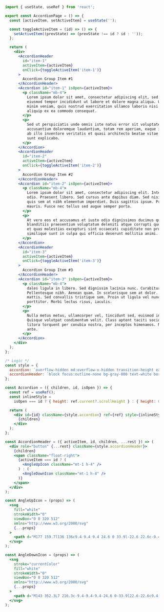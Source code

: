 ```jsx
import { useState, useRef } from 'react';

export const AccordionPage = () => {
  const [activeItem, setActiveItem] = useState('');

  const toggleActiveItem = (id) => () => {
    setActiveItem((prevState) => (prevState !== id ? id : ''));
  };

  return (
    <div>
      <AccordionHeader
        id="item-1"
        activeItem={activeItem}
        onClick={toggleActiveItem('item-1')}
      >
        Accordion Group Item #1
      </AccordionHeader>
      <Accordion id="item-1" isOpen={activeItem}>
        <p className="mb-4">
          Lorem ipsum dolor sit amet, consectetur adipiscing elit, sed do
          eiusmod tempor incididunt ut labore et dolore magna aliqua. Ut enim ad
          minim veniam, quis nostrud exercitation ullamco laboris nisi ut
          aliquip ex ea commodo consequat.
        </p>
        <p>
          Sed ut perspiciatis unde omnis iste natus error sit voluptatem
          accusantium doloremque laudantium, totam rem aperiam, eaque ipsa quae
          ab illo inventore veritatis et quasi architecto beatae vitae dicta
          sunt explicabo.
        </p>
      </Accordion>
      <AccordionHeader
        id="item-2"
        activeItem={activeItem}
        onClick={toggleActiveItem('item-2')}
      >
        Accordion Group Item #2
      </AccordionHeader>
      <Accordion id="item-2" isOpen={activeItem}>
        <p className="mb-4">
          Lorem ipsum dolor sit amet, consectetur adipiscing elit. Integer nec
          odio. Praesent libero. Sed cursus ante dapibus diam. Sed nisi. Nulla
          quis sem at nibh elementum imperdiet. Duis sagittis ipsum. Praesent
          mauris. Fusce nec tellus sed augue semper porta.
        </p>
        <p>
          At vero eos et accusamus et iusto odio dignissimos ducimus qui
          blanditiis praesentium voluptatum deleniti atque corrupti quos dolores
          et quas molestias excepturi sint occaecati cupiditate non provident,
          similique sunt in culpa qui officia deserunt mollitia animi.
        </p>
      </Accordion>
      <AccordionHeader
        id="item-3"
        activeItem={activeItem}
        onClick={toggleActiveItem('item-3')}
      >
        Accordion Group Item #3
      </AccordionHeader>
      <Accordion id="item-3" isOpen={activeItem}>
        <p className="mb-4">
          dales ligula in libero. Sed dignissim lacinia nunc. Curabitur tortor.
          Pellentesque nibh. Aenean quam. In scelerisque sem at dolor. Maecenas
          mattis. Sed convallis tristique sem. Proin ut ligula vel nunc egestas
          porttitor. Morbi lectus risus, iaculis.
        </p>
        <p>
          Nulla metus metus, ullamcorper vel, tincidunt sed, euismod in, nibh.
          Quisque volutpat condimentum velit. Class aptent taciti sociosqu ad
          litora torquent per conubia nostra, per inceptos himenaeos. Nam nec
          ante.
        </p>
      </Accordion>
    </div>
  );
};

/* Logic */
const style = {
  accordion: `overflow-hidden md:overflow-x-hidden transition-height ease duration-300 text-gray-600`,
  accordionHeader: `block focus:outline-none bg-gray-800 text-white border-b my-2 p-3`,
};

const Accordion = ({ children, id, isOpen }) => {
  const ref = useRef();
  const inlineStyle =
    isOpen === id ? { height: ref.current?.scrollHeight } : { height: 0 };

  return (
    <div id={id} className={style.accordion} ref={ref} style={inlineStyle}>
      {children}
    </div>
  );
};

const AccordionHeader = ({ activeItem, id, children, ...rest }) => (
  <div role="button" {...rest} className={style.accordionHeader}>
    {children}
    <span className="float-right">
      {activeItem === id ? (
        <AngleUpIcon className="mt-1 h-4" />
      ) : (
        <AngleDownIcon className="mt-1 h-4" />
      )}
    </span>
  </div>
);

const AngleUpIcon = (props) => (
  <svg
    fill="white"
    strokeWidth="0"
    viewBox="0 0 320 512"
    xmlns="http://www.w3.org/2000/svg"
    {...props}
  >
    <path d="M177 159.7l136 136c9.4 9.4 9.4 24.6 0 33.9l-22.6 22.6c-9.4 9.4-24.6 9.4-33.9 0L160 255.9l-96.4 96.4c-9.4 9.4-24.6 9.4-33.9 0L7 329.7c-9.4-9.4-9.4-24.6 0-33.9l136-136c9.4-9.5 24.6-9.5 34-.1z" />
  </svg>
);

const AngleDownIcon = (props) => (
  <svg
    stroke="currentColor"
    fill="white"
    strokeWidth="0"
    viewBox="0 0 320 512"
    xmlns="http://www.w3.org/2000/svg"
    {...props}
  >
    <path d="M143 352.3L7 216.3c-9.4-9.4-9.4-24.6 0-33.9l22.6-22.6c9.4-9.4 24.6-9.4 33.9 0l96.4 96.4 96.4-96.4c9.4-9.4 24.6-9.4 33.9 0l22.6 22.6c9.4 9.4 9.4 24.6 0 33.9l-136 136c-9.2 9.4-24.4 9.4-33.8 0z" />
  </svg>
);
```
